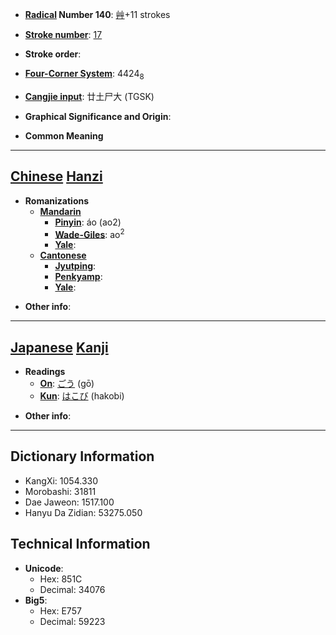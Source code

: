 * '''[[Wiktionary:Chinese radical index| Radical]] Number 140''': [[Wiktionary:Chinese radical index 艸|艸]]+11 strokes

* '''[[Wiktionary:Chinese total strokes index|Stroke number]]''': [[Wiktionary:Chinese total strokes index 17|17]]

* '''Stroke order''': 

* '''[[Wiktionary:Chinese four corner index|Four-Corner System]]''': 4424<sub>8</sub>

* '''[[Wiktionary:Chinese Cangjie index|Cangjie input]]''': 廿土尸大 (TGSK)

* '''Graphical Significance and Origin''': 

* '''Common Meaning'''

----

== [[Chinese]] [[Hanzi]] ==

* '''Romanizations'''
** '''[[Mandarin]]'''
*** '''[[Pinyin]]''': áo (ao2)
*** '''[[Wade-Giles]]''': ao<sup>2</sup>
*** '''[[Yale]]''': 
** '''[[Cantonese]]'''
*** '''[[Jyutping]]''':
*** '''[[Penkyamp]]''': 
*** '''[[Yale]]''': 

* '''Other info''': 

----

== [[Japanese]] [[Kanji]] ==

* '''Readings'''
** '''[[On]]''': [[ごう]] (gō)
** '''[[Kun]]''': [[はこび]] (hakobi)

* '''Other info''':  

----

== Dictionary Information ==

* KangXi: 1054.330
* Morobashi: 31811
* Dae Jaweon: 1517.100
* Hanyu Da Zidian: 53275.050

== Technical Information ==

* '''Unicode''':
** Hex: 851C
** Decimal: 34076
* '''Big5''':
** Hex: E757
** Decimal: 59223